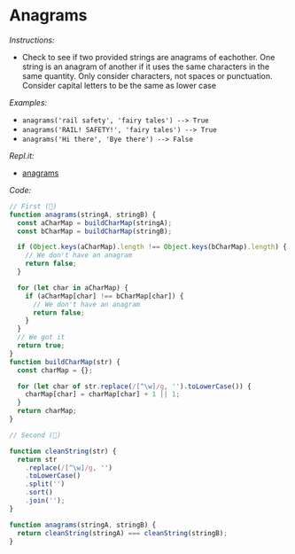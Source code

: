 # Anagrams

_Instructions:_

- Check to see if two provided strings are anagrams of eachother. One string is
  an anagram of another if it uses the same characters in the same quantity.
  Only consider characters, not spaces or punctuation. Consider capital letters
  to be the same as lower case

_Examples:_

- `anagrams('rail safety', 'fairy tales') --> True`
- `anagrams('RAIL! SAFETY!', 'fairy tales') --> True`
- `anagrams('Hi there', 'Bye there') --> False`

_Repl.it:_

- <a href='https://repl.it/@rojasleon/07-anagrams' target='_blank'>anagrams</a>

_Code:_

```javascript
// First (🥥)
function anagrams(stringA, stringB) {
  const aCharMap = buildCharMap(stringA);
  const bCharMap = buildCharMap(stringB);

  if (Object.keys(aCharMap).length !== Object.keys(bCharMap).length) {
    // We don't have an anagram
    return false;
  }

  for (let char in aCharMap) {
    if (aCharMap[char] !== bCharMap[char]) {
      // We don't have an anagram
      return false;
    }
  }
  // We got it
  return true;
}
function buildCharMap(str) {
  const charMap = {};

  for (let char of str.replace(/[^\w]/g, '').toLowerCase()) {
    charMap[char] = charMap[char] + 1 || 1;
  }
  return charMap;
}

// Second (🥝)

function cleanString(str) {
  return str
    .replace(/[^\w]/g, '')
    .toLowerCase()
    .split('')
    .sort()
    .join('');
}

function anagrams(stringA, stringB) {
  return cleanString(stringA) === cleanString(stringB);
}
```
